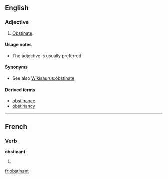 ==English==

===Adjective===
{{en-adj}}

# {{context|proscribed}} [[obstinate|Obstinate]].

====Usage notes====
* {{sense|obstinate}} The adjective {{term|obstinate}} is usually preferred.

====Synonyms====
* See also [[Wikisaurus:obstinate]]

====Derived terms====
* [[obstinance]]
* [[obstinancy]]

----

==French==

===Verb===
'''obstinant'''

# {{present participle of|obstiner|lang=fr}}

[[fr:obstinant]]